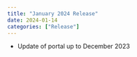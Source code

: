 ```yaml
---
title: "January 2024 Release"
date: 2024-01-14
categories: ["Release"]
---
```


<script src="/rmarkdown-libs/header-attrs/header-attrs.js"></script>


<ul>
<li>Update of portal up to December 2023</li>
</ul>
